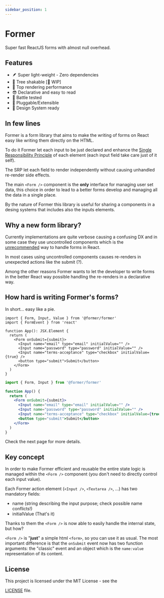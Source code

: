 ```yaml
---
sidebar_position: 1
---
```



# Former

Super fast ReactJS forms with almost null overhead.

## Features

- 🪶 Super light-weight - Zero dependencies
- 🌲 Tree shakable [🚧 WIP]
- 🎯 Top rendering performance
- 😎 Declarative and easy to read
- 🔫 Battle tested
- 🔌 Pluggable/Extensible
- 🔖 Design System ready

## In few lines

Former is a form library that aims to make the writing of forms on React easy like writing them directly
on the HTML.

To do it Former let each input to be just declared and enhance the [Single
Responsibility Principle](https://en.wikipedia.org/wiki/Single-responsibility_principle)
of each element (each input field take care just of it self).

The SRP let each field to render independently without causing unhandled re-render side effects.

The main `<Form />` component is the **only** interface for managing user set data, this choice in order to
lead to a better forms develop and managing all the data in a single place.

By the nature of Former this library is useful for sharing a components in a desing systems that includes also the
inputs elements.

## Why a new form library?

Currently implementations are quite verbose causing a confusing DX and in
some case they use uncontrolled components which is the
[unrecommended](https://reactjs.org/docs/uncontrolled-components.html)
way to handle forms in React.

In most cases using uncontrolled components causes re-renders in unexpected
actions like the submit (?).

Among the other reasons Former wants to let the developer to write forms in the
better React way possible handling the re-renders in a declarative way.

## How hard is writing Former's forms?

In short... easy like a pie.

<Tabs>
<TabItem value="typescript" label="Typescript">

```tsx
import { Form, Input, Value } from '@former/former'
import { FormEvent } from 'react'

function App(): JSX.Element {
  return (
    <Form onSubmit={submit}>
      <Input name="email" type="email" initialValue="" />
      <Input name="password" type="password" initialValue="" />
      <Input name="terms-acceptance" type="checkbox" initialValue={true} />
      <button type="submit">Submit</button>
    </Form>
  )
}
```

</TabItem>
<TabItem value="javascript" label="Javascript">

```jsx
import { Form, Input } from '@former/former'

function App() {
  return (
    <Form onSubmit={submit}>
      <Input name="email" type="email" initialValue="" />
      <Input name="password" type="password" initialValue="" />
      <Input name="terms-acceptance" type="checkbox" initialValue={true} />
      <button type="submit">Submit</button>
    </Form>
  )
}
```

</TabItem>
</Tabs>

Check the next page for more details.

## Key concept

In order to make Former efficient and reusable the entire state logic is managed
within the `<Form />` component (you don't need to directly control each input value).

Each Former action element (`<Input />`, `<Textarea />`, ...) has two mandatory fields:

- name (string describing the input purpose; check possible name conflicts!)
- initialValue (That's it)

Thanks to them the `<Form />` is now able to easily handle the internal state, but how?

`<Form />` is "**just**" a simple html `<form>`, so you can use it as usual. The most important
difference is that the `onSubmit` event now has two function arguments: the "classic" event and an object
which is the `name:value` representation of its content.

## License

This project is licensed under the MIT License - see the

<a href="https://github.com/Valerioageno/former/blob/main/LICENSE">LICENSE</a> file.
